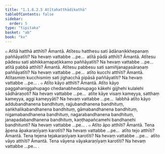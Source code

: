 ```yaml
---
title: "1.1.6.2.5 Atītahatthādikathā"
tableOfContents: false
sidebar:
  order: 5
type: "tipitaka"
basket: "ab"
book: "kv"
---
```



<DynamicBreadcrumb />

<Division number="293" book="kv">

<Paragraph number="691" book="kv">
๐ Atītā hatthā atthīti? Āmantā. Atītesu hatthesu sati ādānanikkhepanaṃ paññāyatīti? Na hevaṃ vattabbe …pe…  atītā pādā atthīti? Āmantā. Atītesu pādesu sati abhikkamapaṭikkamo paññāyatīti? Na hevaṃ vattabbe …pe…  atītā pabbā atthīti? Āmantā. Atītesu pabbesu sati samiñjanapasāraṇaṃ paññāyatīti? Na hevaṃ vattabbe …pe…  atīto kucchi atthīti? Āmantā. Atītasmiṃ kucchismiṃ sati jighacchā pipāsā paññāyatīti? Na hevaṃ vattabbe …pe… .
</Paragraph>

<Paragraph number="692" book="kv">
๐ Atīto kāyo atthīti? Āmantā. Atīto kāyo paggahaniggahupago chedanabhedanupago kākehi gijjhehi kulalehi sādhāraṇoti? Na hevaṃ vattabbe …pe…  atīte kāye visaṃ kameyya, satthaṃ kameyya, aggi kameyyāti? Na hevaṃ vattabbe …pe…  labbhā atīto kāyo addubandhanena bandhituṃ, rajjubandhanena bandhituṃ, saṅkhalikabandhanena bandhituṃ, gāmabandhanena bandhituṃ, nigamabandhanena bandhituṃ, nagarabandhanena bandhituṃ, janapadabandhanena bandhituṃ, kaṇṭhapañcamehi bandhanehi bandhitunti? Na hevaṃ vattabbe …pe… .
</Paragraph>

<Paragraph number="693" book="kv">
๐ Atīto āpo atthīti? Āmantā. Tena āpena āpakaraṇīyaṃ karotīti? Na hevaṃ vattabbe …pe…  atīto tejo atthīti? Āmantā. Tena tejena tejakaraṇīyaṃ karotīti? Na hevaṃ vattabbe …pe…  atīto vāyo atthīti? Āmantā. Tena vāyena vāyakaraṇīyaṃ karotīti? Na hevaṃ vattabbe …pe… .
</Paragraph>
</Division>